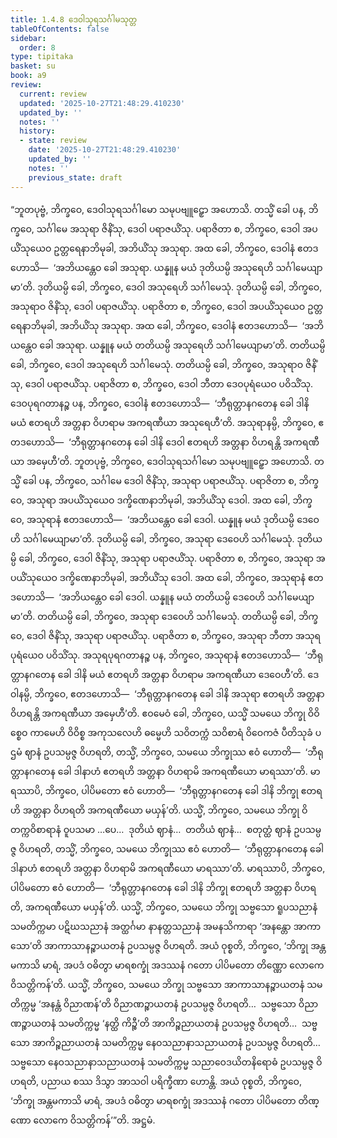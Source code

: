 ```yaml
---
title: 1.4.8 ဒေဝါသုရသင်္ဂါမသုတ္တ
tableOfContents: false
sidebar:
  order: 8
type: tipitaka
basket: su
book: a9
review:
  current: review
  updated: '2025-10-27T21:48:29.410230'
  updated_by: ''
  notes: ''
  history:
  - state: review
    date: '2025-10-27T21:48:29.410230'
    updated_by: ''
    notes: ''
    previous_state: draft
---
```



<ReviewStatus review={frontmatter.review} showDetails={true} />

<HypothesisAnnotation frontmatter={frontmatter} />

<DynamicBreadcrumb />

<Division number="39" book="a9" e="ch" v="17" p="228">

<Paragraph number="321" book="a9">
“ဘူတပုဗ္ဗံ, ဘိက္ခဝေ, ဒေဝါသုရသင်္ဂါမော သမုပဗျူဠှော အဟောသိ. တသ္မိံ ခေါ ပန, ဘိက္ခဝေ, သင်္ဂါမေ အသုရာ ဇိနိံသု, ဒေဝါ ပရာဇယိံသု. ပရာဇိတာ စ, ဘိက္ခဝေ, ဒေဝါ အပယိံသုယေဝ ဥတ္တရေနာဘိမုခါ, အဘိယိံသု အသုရာ. အထ ခေါ, ဘိက္ခဝေ, ဒေဝါနံ ဧတဒဟောသိ—  ‘အဘိယန္တေဝ ခေါ အသုရာ. ယန္နူန မယံ ဒုတိယမ္ပိ အသုရေဟိ သင်္ဂါမေယျာမာ’တိ. ဒုတိယမ္ပိ ခေါ, ဘိက္ခဝေ, ဒေဝါ အသုရေဟိ သင်္ဂါမေသုံ. ဒုတိယမ္ပိ ခေါ, ဘိက္ခဝေ, အသုရာဝ ဇိနိံသု, ဒေဝါ ပရာဇယိံသု. ပရာဇိတာ စ, ဘိက္ခဝေ, ဒေဝါ အပယိံသုယေဝ ဥတ္တရေနာဘိမုခါ, အဘိယိံသု အသုရာ.
</Paragraph>

<Paragraph number="322" book="a9">
အထ ခေါ, ဘိက္ခဝေ, ဒေဝါနံ ဧတဒဟောသိ—  ‘အဘိယန္တေဝ ခေါ အသုရာ. ယန္နူန မယံ တတိယမ္ပိ အသုရေဟိ သင်္ဂါမေယျာမာ’တိ. တတိယမ္ပိ ခေါ, ဘိက္ခဝေ, ဒေဝါ အသုရေဟိ သင်္ဂါမေသုံ. တတိယမ္ပိ ခေါ, ဘိက္ခဝေ, အသုရာဝ ဇိနိံသု, ဒေဝါ ပရာဇယိံသု. ပရာဇိတာ စ, ဘိက္ခဝေ, ဒေဝါ ဘီတာ ဒေဝပုရံယေဝ ပဝိသိံသု. ဒေဝပုရဂတာနဉ္စ ပန, ဘိက္ခဝေ, ဒေဝါနံ ဧတဒဟောသိ—  ‘ဘီရုတ္တာနဂတေန ခေါ ဒါနိ မယံ ဧတရဟိ အတ္တနာ ဝိဟရာမ အကရဏီယာ အသုရေဟီ’တိ. အသုရာနမ္ပိ, ဘိက္ခဝေ, ဧတဒဟောသိ—  ‘ဘီရုတ္တာနဂတေန ခေါ ဒါနိ ဒေဝါ ဧတရဟိ အတ္တနာ ဝိဟရန္တိ အကရဏီယာ အမှေဟီ’တိ.
</Paragraph>

<Paragraph number="323" book="a9">
ဘူတပုဗ္ဗံ, ဘိက္ခဝေ, ဒေဝါသုရသင်္ဂါမော သမုပဗျူဠှော အဟောသိ. တသ္မိံ ခေါ ပန, ဘိက္ခဝေ, သင်္ဂါမေ ဒေဝါ ဇိနိံသု, အသုရာ ပရာဇယိံသု. ပရာဇိတာ စ, ဘိက္ခဝေ, အသုရာ အပယိံသုယေဝ ဒက္ခိဏေနာဘိမုခါ, အဘိယိံသု ဒေဝါ. အထ ခေါ, ဘိက္ခဝေ, အသုရာနံ ဧတဒဟောသိ—  ‘အဘိယန္တေဝ ခေါ ဒေဝါ. ယန္နူန မယံ ဒုတိယမ္ပိ ဒေဝေဟိ သင်္ဂါမေယျာမာ’တိ. ဒုတိယမ္ပိ ခေါ, ဘိက္ခဝေ, အသုရာ ဒေဝေဟိ သင်္ဂါမေသုံ. ဒုတိယမ္ပိ ခေါ, ဘိက္ခဝေ, ဒေဝါ ဇိနိံသု, အသုရာ ပရာဇယိံသု. ပရာဇိတာ စ, ဘိက္ခဝေ, အသုရာ အပယိံသုယေဝ ဒက္ခိဏေနာဘိမုခါ, အဘိယိံသု ဒေဝါ.
</Paragraph>

<Paragraph number="324" book="a9">
အထ ခေါ, ဘိက္ခဝေ, အသုရာနံ ဧတဒဟောသိ—  ‘အဘိယန္တေဝ ခေါ ဒေဝါ. ယန္နူန မယံ တတိယမ္ပိ ဒေဝေဟိ သင်္ဂါမေယျာမာ’တိ. တတိယမ္ပိ ခေါ, ဘိက္ခဝေ, အသုရာ ဒေဝေဟိ သင်္ဂါမေသုံ. တတိယမ္ပိ ခေါ, ဘိက္ခဝေ, ဒေဝါ ဇိနိံသု, အသုရာ ပရာဇယိံသု. ပရာဇိတာ စ, ဘိက္ခဝေ, အသုရာ ဘီတာ အသုရပုရံယေဝ ပဝိသိံသု. အသုရပုရဂတာနဉ္စ ပန, ဘိက္ခဝေ, အသုရာနံ ဧတဒဟောသိ—  ‘ဘီရုတ္တာနဂတေန ခေါ ဒါနိ မယံ ဧတရဟိ အတ္တနာ ဝိဟရာမ အကရဏီယာ ဒေဝေဟီ’တိ. ဒေဝါနမ္ပိ, ဘိက္ခဝေ, ဧတဒဟောသိ—  ‘ဘီရုတ္တာနဂတေန ခေါ ဒါနိ အသုရာ ဧတရဟိ အတ္တနာ ဝိဟရန္တိ အကရဏီယာ အမှေဟီ’တိ.
</Paragraph>

<Paragraph number="325" book="a9">
ဧဝမေဝံ ခေါ, ဘိက္ခဝေ, ယသ္မိံ သမယေ ဘိက္ခု ဝိဝိစ္စေဝ ကာမေဟိ ဝိဝိစ္စ အကုသလေဟိ ဓမ္မေဟိ သဝိတက္ကံ သဝိစာရံ ဝိဝေကဇံ ပီတိသုခံ ပဌမံ ဈာနံ ဥပသမ္ပဇ္ဇ ဝိဟရတိ, တသ္မိံ, ဘိက္ခဝေ, သမယေ ဘိက္ခုဿ ဧဝံ ဟောတိ—  ‘ဘီရုတ္တာနဂတေန ခေါ ဒါနာဟံ ဧတရဟိ အတ္တနာ ဝိဟရာမိ အကရဏီယော မာရဿာ’တိ. မာရဿာပိ, ဘိက္ခဝေ, ပါပိမတော ဧဝံ ဟောတိ—  ‘ဘီရုတ္တာနဂတေန ခေါ ဒါနိ ဘိက္ခု ဧတရဟိ အတ္တနာ ဝိဟရတိ အကရဏီယော မယှန်’တိ.
</Paragraph>

<Paragraph number="326" book="a9">
ယသ္မိံ, ဘိက္ခဝေ, သမယေ ဘိက္ခု ဝိတက္ကဝိစာရာနံ ဝူပသမာ …ပေ…  ဒုတိယံ ဈာနံ…  တတိယံ ဈာနံ…  စတုတ္ထံ ဈာနံ ဥပသမ္ပဇ္ဇ ဝိဟရတိ, တသ္မိံ, ဘိက္ခဝေ, သမယေ ဘိက္ခုဿ ဧဝံ ဟောတိ—  ‘ဘီရုတ္တာနဂတေန ခေါ ဒါနာဟံ ဧတရဟိ အတ္တနာ ဝိဟရာမိ အကရဏီယော မာရဿာ’တိ. မာရဿာပိ, ဘိက္ခဝေ, ပါပိမတော ဧဝံ ဟောတိ—  ‘ဘီရုတ္တာနဂတေန ခေါ ဒါနိ ဘိက္ခု ဧတရဟိ အတ္တနာ ဝိဟရတိ, အကရဏီယော မယှန်’တိ.
</Paragraph>

<Paragraph number="327" book="a9">
ယသ္မိံ, ဘိက္ခဝေ, သမယေ ဘိက္ခု သဗ္ဗသော ရူပသညာနံ သမတိက္ကမာ ပဋိဃသညာနံ အတ္ထင်္ဂမာ နာနတ္တသညာနံ အမနသိကာရာ ‘အနန္တော အာကာသော’တိ အာကာသာနဉ္စာယတနံ ဥပသမ္ပဇ္ဇ ဝိဟရတိ. အယံ ဝုစ္စတိ, ဘိက္ခဝေ, ‘ဘိက္ခု အန္တမကာသိ မာရံ, အပဒံ ဝဓိတွာ မာရစက္ခုံ အဒဿနံ ဂတော ပါပိမတော တိဏ္ဏော လောကေ ဝိသတ္တိကန်’တိ.
</Paragraph>

<Paragraph number="328" book="a9">
ယသ္မိံ, ဘိက္ခဝေ, သမယေ ဘိက္ခု သဗ္ဗသော အာကာသာနဉ္စာယတနံ သမတိက္ကမ္မ ‘အနန္တံ ဝိညာဏန်’တိ ဝိညာဏဉ္စာယတနံ ဥပသမ္ပဇ္ဇ ဝိဟရတိ…  သဗ္ဗသော ဝိညာဏဉ္စာယတနံ သမတိက္ကမ္မ ‘နတ္ထိ ကိဉ္စီ’တိ အာကိဉ္စညာယတနံ ဥပသမ္ပဇ္ဇ ဝိဟရတိ…  သဗ္ဗသော အာကိဉ္စညာယတနံ သမတိက္ကမ္မ နေဝသညာနာသညာယတနံ ဥပသမ္ပဇ္ဇ ဝိဟရတိ…  သဗ္ဗသော နေဝသညာနာသညာယတနံ သမတိက္ကမ္မ သညာဝေဒယိတနိရောဓံ ဥပသမ္ပဇ္ဇ ဝိဟရတိ, ပညာယ စဿ ဒိသွာ အာသဝါ ပရိက္ခီဏာ ဟောန္တိ. အယံ ဝုစ္စတိ, ဘိက္ခဝေ, ‘ဘိက္ခု အန္တမကာသိ မာရံ, အပဒံ ဝဓိတွာ မာရစက္ခုံ အဒဿနံ ဂတော ပါပိမတော တိဏ္ဏော လောကေ ဝိသတ္တိကန်’”တိ.

</Paragraph>
</Division>

<Paragraph number="329" type="center" book="a9">
အဋ္ဌမံ.
</Paragraph>